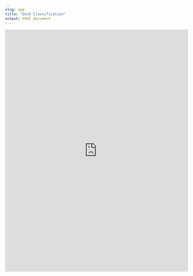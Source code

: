```yaml
---
slug: app
title: "Deck Classification"
output: html_document
---
```


<iframe height="800" width="120%" frameborder="no" src="https://kabhatia7.shinyapps.io/Classifier//"> </iframe>

<br>

